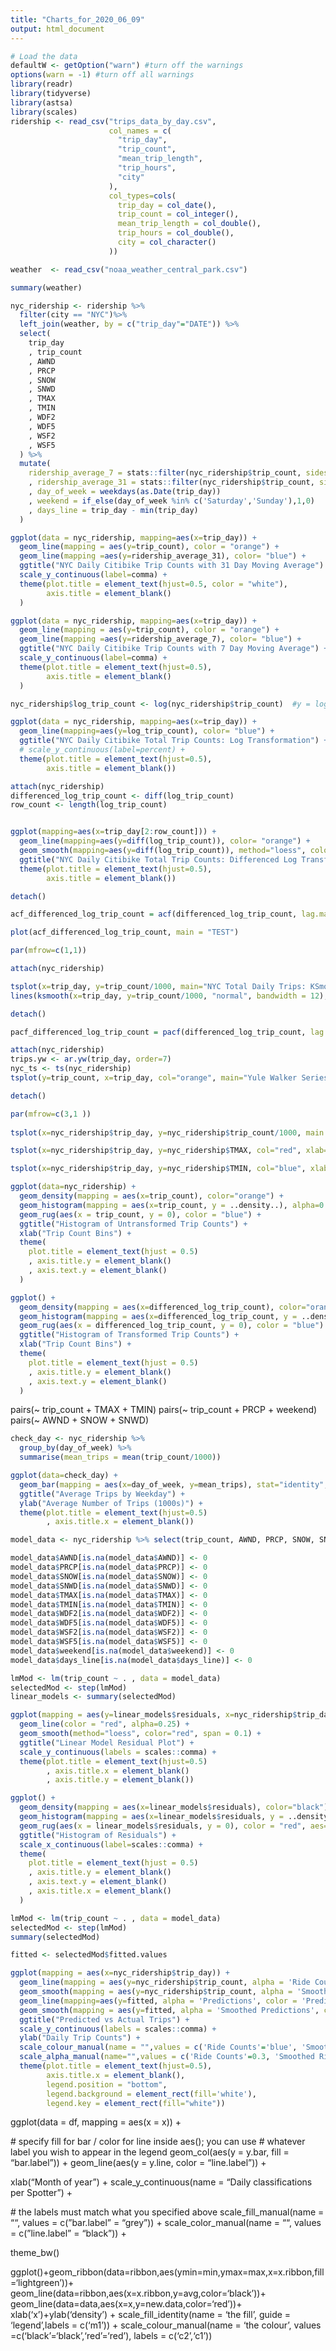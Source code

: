 ```yaml
---
title: "Charts_for_2020_06_09"
output: html_document
---
```


```r
# Load the data
defaultW <- getOption("warn") #turn off the warnings
options(warn = -1) #turn off all warnings
library(readr)
library(tidyverse)
library(astsa)
library(scales)
ridership <- read_csv("trips_data_by_day.csv", 
                      col_names = c(
                        "trip_day",
                        "trip_count",
                        "mean_trip_length",
                        "trip_hours",
                        "city"
                      ),
                      col_types=cols(
                        trip_day = col_date(),
                        trip_count = col_integer(),
                        mean_trip_length = col_double(),
                        trip_hours = col_double(),
                        city = col_character()
                      ))

weather  <- read_csv("noaa_weather_central_park.csv")

summary(weather)
```

```r
nyc_ridership <- ridership %>% 
  filter(city == "NYC")%>%
  left_join(weather, by = c("trip_day"="DATE")) %>%
  select(
    trip_day
    , trip_count
    , AWND
    , PRCP
    , SNOW
    , SNWD
    , TMAX
    , TMIN
    , WDF2
    , WDF5
    , WSF2
    , WSF5
  ) %>%
  mutate(
    ridership_average_7 = stats::filter(nyc_ridership$trip_count, sides=2, filter=rep(1/7,7))
    , ridership_average_31 = stats::filter(nyc_ridership$trip_count, sides=2, filter=rep(1/31,31))
    , day_of_week = weekdays(as.Date(trip_day))
    , weekend = if_else(day_of_week %in% c('Saturday','Sunday'),1,0)
    , days_line = trip_day - min(trip_day)
  )
```

```r
ggplot(data = nyc_ridership, mapping=aes(x=trip_day)) +
  geom_line(mapping = aes(y=trip_count), color = "orange") +
  geom_line(mapping =aes(y=ridership_average_31), color= "blue") +
  ggtitle("NYC Daily Citibike Trip Counts with 31 Day Moving Average") +
  scale_y_continuous(label=comma) +
  theme(plot.title = element_text(hjust=0.5, color = "white"),
        axis.title = element_blank()
  )
```
```r
ggplot(data = nyc_ridership, mapping=aes(x=trip_day)) +
  geom_line(mapping = aes(y=trip_count), color = "orange") +
  geom_line(mapping =aes(y=ridership_average_7), color= "blue") +
  ggtitle("NYC Daily Citibike Trip Counts with 7 Day Moving Average") +
  scale_y_continuous(label=comma) +
  theme(plot.title = element_text(hjust=0.5),
        axis.title = element_blank()
  )
```


```r
nyc_ridership$log_trip_count <- log(nyc_ridership$trip_count)  #y = log transformation

ggplot(data = nyc_ridership, mapping=aes(x=trip_day)) +
  geom_line(mapping=aes(y=log_trip_count), color= "blue") +
  ggtitle("NYC Daily Citibike Total Trip Counts: Log Transformation") +
  # scale_y_continuous(label=percent) +
  theme(plot.title = element_text(hjust=0.5),
        axis.title = element_blank())
```

```r
attach(nyc_ridership)
differenced_log_trip_count <- diff(log_trip_count)
row_count <- length(log_trip_count)


ggplot(mapping=aes(x=trip_day[2:row_count])) +
  geom_line(mapping=aes(y=diff(log_trip_count)), color= "orange") +
  geom_smooth(mapping=aes(y=diff(log_trip_count)), method="loess", color="blue") +
  ggtitle("NYC Daily Citibike Total Trip Counts: Differenced Log Transformation") +
  theme(plot.title = element_text(hjust=0.5),
        axis.title = element_blank())

detach()
```


```r
acf_differenced_log_trip_count = acf(differenced_log_trip_count, lag.max = 36, plot = FALSE)

plot(acf_differenced_log_trip_count, main = "TEST")

par(mfrow=c(1,1))
```
```r
attach(nyc_ridership)

tsplot(x=trip_day, y=trip_count/1000, main="NYC Total Daily Trips: KSmooth Transformation", col="orange", lwd=2, ylab = "Number of Trips/1000")
lines(ksmooth(x=trip_day, y=trip_count/1000, "normal", bandwidth = 12), col="blue", lwd=2)

detach()
```

```r
pacf_differenced_log_trip_count = pacf(differenced_log_trip_count, lag.max = 36)
```


```r
attach(nyc_ridership)
trips.yw <- ar.yw(trip_day, order=7)
nyc_ts <- ts(nyc_ridership)
tsplot(y=trip_count, x=trip_day, col="orange", main="Yule Walker Series")

detach()
```

```r
par(mfrow=c(3,1 ))
    
tsplot(x=nyc_ridership$trip_day, y=nyc_ridership$trip_count/1000, main = "NYC Daily Ridership", xlab="", ylab = "Daily Ridership (1000s)")

tsplot(x=nyc_ridership$trip_day, y=nyc_ridership$TMAX, col="red", xlab="", ylab = "Degrees F", main = "Maximum Central Park Daily Temperature")

tsplot(x=nyc_ridership$trip_day, y=nyc_ridership$TMIN, col="blue", xlab="", ylab = "Degrees F", main = "Minimum Central Park Daily Temperature")
```

```r
ggplot(data=nyc_ridership) +
  geom_density(mapping = aes(x=trip_count), color="orange") +
  geom_histogram(mapping = aes(x=trip_count, y = ..density..), alpha=0.25, color = "blue", fill = "blue") +
  geom_rug(aes(x = trip_count, y = 0), color = "blue") +
  ggtitle("Histogram of Untransformed Trip Counts") +
  xlab("Trip Count Bins") +
  theme(
    plot.title = element_text(hjust = 0.5)
    , axis.title.y = element_blank()
    , axis.text.y = element_blank()
  )
```

```r
ggplot() +
  geom_density(mapping = aes(x=differenced_log_trip_count), color="orange") +
  geom_histogram(mapping = aes(x=differenced_log_trip_count, y = ..density..), alpha=0.25, color = "blue", fill = "blue") +
  geom_rug(aes(x = differenced_log_trip_count, y = 0), color = "blue") +
  ggtitle("Histogram of Transformed Trip Counts") +
  xlab("Trip Count Bins") +
  theme(
    plot.title = element_text(hjust = 0.5)
    , axis.title.y = element_blank()
    , axis.text.y = element_blank()
  )
```



pairs(~ trip_count + TMAX + TMIN)
pairs(~ trip_count + PRCP + weekend)
pairs(~ AWND + SNOW + SNWD)

```r
check_day <- nyc_ridership %>%
  group_by(day_of_week) %>%
  summarise(mean_trips = mean(trip_count/1000))

ggplot(data=check_day) +
  geom_bar(mapping = aes(x=day_of_week, y=mean_trips), stat="identity", color = "blue", fill="blue", alpha=0.5) +
  ggtitle("Average Trips by Weekday") +
  ylab("Average Number of Trips (1000s)") +
  theme(plot.title = element_text(hjust=0.5)
        , axis.title.x = element_blank())
```



```r
model_data <- nyc_ridership %>% select(trip_count, AWND, PRCP, SNOW, SNWD, TMAX, TMIN, WDF2, WDF5, WSF2, WSF5, weekend, days_line)

model_data$AWND[is.na(model_data$AWND)] <- 0
model_data$PRCP[is.na(model_data$PRCP)] <- 0
model_data$SNOW[is.na(model_data$SNOW)] <- 0
model_data$SNWD[is.na(model_data$SNWD)] <- 0
model_data$TMAX[is.na(model_data$TMAX)] <- 0
model_data$TMIN[is.na(model_data$TMIN)] <- 0
model_data$WDF2[is.na(model_data$WDF2)] <- 0
model_data$WDF5[is.na(model_data$WDF5)] <- 0
model_data$WSF2[is.na(model_data$WSF2)] <- 0
model_data$WSF5[is.na(model_data$WSF5)] <- 0
model_data$weekend[is.na(model_data$weekend)] <- 0
model_data$days_line[is.na(model_data$days_line)] <- 0
```

```r
lmMod <- lm(trip_count ~ . , data = model_data)
selectedMod <- step(lmMod)
linear_models <- summary(selectedMod)
```

```r
ggplot(mapping = aes(y=linear_models$residuals, x=nyc_ridership$trip_day)) +
  geom_line(color = "red", alpha=0.25) +
  geom_smooth(method="loess", color="red", span = 0.1) +
  ggtitle("Linear Model Residual Plot") +
  scale_y_continuous(labels = scales::comma) +
  theme(plot.title = element_text(hjust=0.5)
        , axis.title.x = element_blank()
        , axis.title.y = element_blank())
```

```r
ggplot() +
  geom_density(mapping = aes(x=linear_models$residuals), color="black") +
  geom_histogram(mapping = aes(x=linear_models$residuals, y = ..density..), alpha=0.25, color = "red", fill = "red") +
  geom_rug(aes(x = linear_models$residuals, y = 0), color = "red", aes=0.1) +
  ggtitle("Histogram of Residuals") +
  scale_x_continuous(label=scales::comma) +
  theme(
    plot.title = element_text(hjust = 0.5)
    , axis.title.y = element_blank()
    , axis.text.y = element_blank()
    , axis.title.x = element_blank()
  )
```

```r
lmMod <- lm(trip_count ~ . , data = model_data)
selectedMod <- step(lmMod)
summary(selectedMod)
```

```r
fitted <- selectedMod$fitted.values
```

```r
ggplot(mapping = aes(x=nyc_ridership$trip_day)) +
  geom_line(mapping = aes(y=nyc_ridership$trip_count, alpha = 'Ride Counts', color = 'Ride Counts')) +
  geom_smooth(mapping = aes(y=nyc_ridership$trip_count, alpha = 'Smoothed Ride Counts', color = 'Smoothed Ride Counts'), method="loess", span = 0.1) +
  geom_line(mapping=aes(y=fitted, alpha = 'Predictions', color = 'Predictions')) +
  geom_smooth(mapping = aes(y=fitted, alpha = 'Smoothed Predictions', color = 'Smoothed Predictions'), method="loess", span = 0.1) +
  ggtitle("Predicted vs Actual Trips") +
  scale_y_continuous(labels = scales::comma) +
  ylab("Daily Trip Counts") +
  scale_colour_manual(name = "",values = c('Ride Counts'='blue', 'Smoothed Ride Counts'='blue', 'Predictions' = 'red', 'Smoothed Predictions' = 'red')) +
  scale_alpha_manual(name="",values = c('Ride Counts'=0.3, 'Smoothed Ride Counts' = 1, 'Predictions' = 0.3, 'Smoothed Predictions' = 1)) +
  theme(plot.title = element_text(hjust=0.5),
        axis.title.x = element_blank(),
        legend.position = "bottom",
        legend.background = element_rect(fill='white'),
        legend.key = element_rect(fill="white"))
```
ggplot(data = df, 
       mapping = aes(x = x)) + 

  # specify fill for bar / color for line inside aes(); you can use
  # whatever label you wish to appear in the legend
  geom_col(aes(y = y.bar, fill = "bar.label")) +
  geom_line(aes(y = y.line, color = "line.label")) +

  xlab("Month of year") + 
  scale_y_continuous(name = "Daily classifications per Spotter") + 

  # the labels must match what you specified above
  scale_fill_manual(name = "", values = c("bar.label" = "grey")) +
  scale_color_manual(name = "", values = c("line.label" = "black")) +

  theme_bw()



ggplot()+geom_ribbon(data=ribbon,aes(ymin=min,ymax=max,x=x.ribbon,fill='lightgreen'))+
    geom_line(data=ribbon,aes(x=x.ribbon,y=avg,color='black'))+
    geom_line(data=data,aes(x=x,y=new.data,color='red'))+
    xlab('x')+ylab('density') + 
    scale_fill_identity(name = 'the fill', guide = 'legend',labels = c('m1')) +
    scale_colour_manual(name = 'the colour', 
         values =c('black'='black','red'='red'), labels = c('c2','c1'))
         


